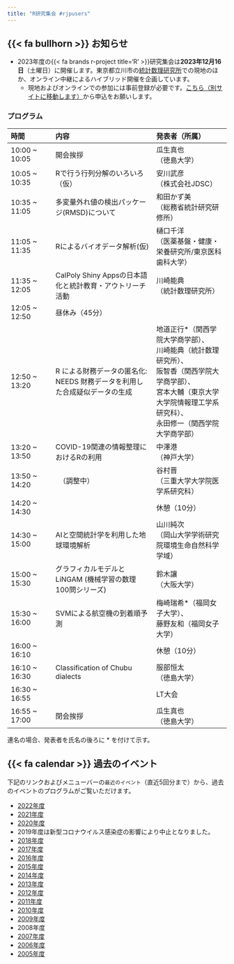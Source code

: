 ```yaml
---
title: "R研究集会 #rjpusers"
---
```


## {{< fa bullhorn >}} お知らせ

- 2023年度の{{< fa brands r-project title='R' >}}研究集会は**2023年12月16日**（土曜日）に開催します。東京都立川市の[統計数理研究所](https://www.ism.ac.jp)での現地のほか、オンライン中継によるハイブリッド開催を企画しています。
    - 現地およびオンラインでの参加には事前登録が必要です。[こちら（別サイトに移動します）](https://rjpusers.connpass.com/event/302671/)から申込をお願いします。

### プログラム

| 時間 | 内容 | 発表者（所属） |
|:----|:----------|:-------|
| 10:00 ~ 10:05 | 開会挨拶 | 瓜生真也<br>（徳島大学） |
| 10:05 ~ 10:35 | Rで行う行列分解のいろいろ（仮） | 安川武彦<br>（株式会社JDSC） |
| 10:35 ~ 11:05 | 多変量外れ値の検出パッケージ(RMSD)について | 和田かず美<br>（総務省統計研究研修所） |
| 11:05 ~ 11:35 | Rによるバイオデータ解析(仮) | 樋口千洋<br>（医薬基盤・健康・栄養研究所/東京医科歯科大学）　|
| 11:35 ~ 12:05 | CalPoly Shiny Appsの日本語化と統計教育・アウトリーチ活動 | 川崎能典<br>（統計数理研究所） |
| 12:05 ~ 12:50 | 昼休み（45分） | |
| 12:50 ~ 13:20 | R による財務データの匿名化: NEEDS 財務データを利用した合成疑似データの生成 | 地道正行\*（関西学院大学商学部）、<br>川崎能典（統計数理研究所）、<br>阪智香（関西学院大学商学部）、<br>宮本大輔（東京大学大学院情報理工学系研究科）、<br>永田修一（関西学院大学商学部） |
| 13:20 ~ 13:50 | COVID-19関連の情報整理におけるRの利用 | 中澤港<br>（神戸大学） |
| 13:50 ~ 14:20 |　（調整中） | 谷村晋<br>（三重大学大学院医学系研究科） |
| 14:20 ~ 14:30 | | 休憩（10分） |
| 14:30 ~ 15:00 | AIと空間統計学を利用した地球環境解析 | 山川純次<br>（岡山大学学術研究院環境生命自然科学学域）　|
| 15:00 ~ 15:30 | グラフィカルモデルとLiNGAM (機械学習の数理100問シリーズ) | 鈴木讓<br>（大阪大学） |
| 15:30 ~ 16:00 | SVMによる航空機の到着順予測 | 梅崎瑞希\*（福岡女子大学）、<br>藤野友和（福岡女子大学） |
| 16:00 ~ 16:10 | | 休憩（10分） |
| 16:10 ~ 16:30 | Classification of Chubu dialects | 服部恒太<br>（徳島大学） |
| 16:30 ~ 16:55 | | LT大会 | 
| 16:55 ~ 17:00 | 閉会挨拶 | 瓜生真也<br>（徳島大学） |

連名の場合、発表者を氏名の後ろに \* を付けて示す。

## {{< fa calendar >}} 過去のイベント

下記のリンクおよびメニューバーの`最近のイベント`（直近5回分まで）から、過去のイベントのプログラムがご覧いただけます。

- [2022年度](event/2022.qmd)
- [2021年度](event/2021.qmd)
- [2020年度](event/2020.qmd)
- 2019年度は新型コロナウイルス感染症の影響により中止となりました。
- [2018年度](event/2018.qmd)
- [2017年度](event/2017.qmd)
- [2016年度](event/2016.qmd)
- [2015年度](event/2015.qmd)
- [2014年度](event/2014.qmd)
- [2013年度](event/2013.qmd)
- [2012年度](event/2012.qmd)
- [2011年度](event/2011.qmd)
- [2010年度](event/2010.qmd)
- [2009年度](event/2009.qmd)
- 2008年度
- [2007年度](event/2007.qmd)
- [2006年度](event/2006.qmd)
- [2005年度](event/2005.qmd)
